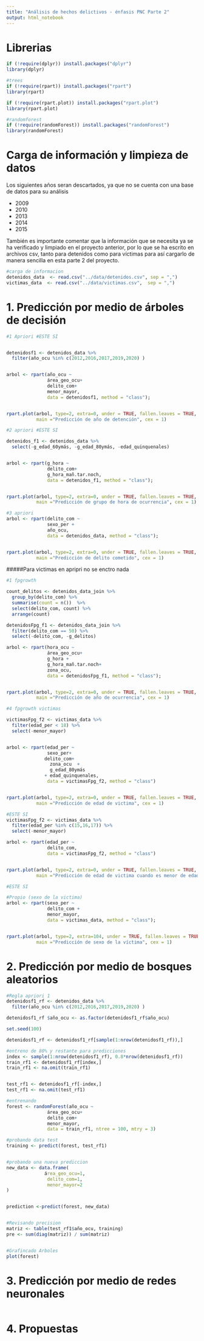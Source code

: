 ```yaml
---
title: "Análisis de hechos delictivos - énfasis PNC Parte 2"
output: html_notebook
---
```


# Librerias


```r
if (!require(dplyr)) install.packages("dplyr")
library(dplyr)

#trees
if (!require(rpart)) install.packages("rpart")
library(rpart)

if (!require(rpart.plot)) install.packages("rpart.plot")
library(rpart.plot)

#randomforest
if (!require(randomForest)) install.packages("randomForest")
library(randomForest)

```


# Carga de información y limpieza de datos
Los siguientes años seran descartados, ya que no se cuenta con una base de datos para su análisis

- 2009
- 2010
- 2013
- 2014
- 2015

También es importante comentar que la información que se necesita ya se ha verificado y limpiado en el proyecto anterior, por lo que se ha escrito en archivos csv, tanto para detenidos como para víctimas para así cargarlo de manera sencilla en esta parte 2 del proyecto.

```r
#carga de informacion
detenidos_data  <- read.csv("../data/detenidos.csv", sep = ",")
victimas_data  <- read.csv("../data/victimas.csv",  sep = ",")
```

# 1. Predicción por medio de árboles de decisión
```r
#1 Apriori #ESTE SI


detenidosf1 <- detenidos_data %>%
  filter(año_ocu %in% c(2012,2016,2017,2019,2020) )


arbol <- rpart(año_ocu ~
               área_geo_ocu+
               delito_com+
               menor_mayor,
               data = detenidosf1, method = "class");


rpart.plot(arbol, type=2, extra=0, under = TRUE, fallen.leaves = TRUE, box.palette = "BuGn", 
           main ="Predicción de año de detención", cex = 1)


```


```r

#2 apriori #ESTE SI

detenidos_f1 <- detenidos_data %>%
  select(-g_edad_60ymás, -g_edad_80ymás, -edad_quinquenales)


arbol <- rpart(g_hora ~
               delito_com+
               g_hora_mañ.tar.noch,
               data = detenidos_f1, method = "class");


rpart.plot(arbol, type=2, extra=0, under = TRUE, fallen.leaves = TRUE, box.palette = "BuGn", 
           main ="Predicción de grupo de hora de ocurrencia", cex = 1)

```

```r
#3 apriori
arbol <- rpart(delito_com ~
               sexo_per +
               año_ocu,
               data = detenidos_data, method = "class");


rpart.plot(arbol, type=2, extra=0, under = TRUE, fallen.leaves = TRUE, box.palette = "BuGn", 
           main ="Predicción de delito cometido", cex = 1)
```

#####Para victimas en apripri no se enctro nada

```r
#1 fpgrowth

count_delitos <- detenidos_data_join %>%
  group_by(delito_com) %>%   
  summarise(count = n())  %>% 
  select(delito_com, count) %>% 
  arrange(count)

detenidosFpg_f1 <- detenidos_data_join %>% 
  filter(delito_com == 50) %>% 
  select(-delito_com, -g_delitos)

arbol <- rpart(hora_ocu ~
               área_geo_ocu+
               g_hora +
               g_hora_mañ.tar.noch+ 
               zona_ocu,
               data = detenidosFpg_f1, method = "class");


rpart.plot(arbol, type=2, extra=0, under = TRUE, fallen.leaves = TRUE, box.palette = "BuGn", 
           main ="Predicción de año de ocurrencia", cex = 1)
```

```r
#4 fpgrowth victimas

victimasFpg_f2 <- victimas_data %>% 
  filter(edad_per < 18) %>% 
  select(-menor_mayor)


arbol <- rpart(edad_per ~
               sexo_per+
              delito_com+  
                zona_ocu  +
                g_edad_80ymás
              + edad_quinquenales,
               data = victimasFpg_f2, method = "class")


rpart.plot(arbol, type=2, extra=0, under = TRUE, fallen.leaves = TRUE, box.palette = "BuGn", 
           main ="Predicción de edad de victima", cex = 1)

```

```r
#ESTE SI
victimasFpg_f2 <- victimas_data %>% 
  filter(edad_per %in% c(15,16,17)) %>% 
  select(-menor_mayor)

arbol <- rpart(edad_per ~
               delito_com,
               data = victimasFpg_f2, method = "class")


rpart.plot(arbol, type=2, extra=0, under = TRUE, fallen.leaves = TRUE, box.palette = "BuGn", 
           main ="Predicción de edad de victima cuando es menor de edad", cex = 1)
```

```r
#ESTE SI

#Propio (sexo de la victima)
arbol <- rpart(sexo_per ~
               delito_com +
               menor_mayor,
               data = victimas_data, method = "class");


rpart.plot(arbol, type=2, extra=104, under = TRUE, fallen.leaves = TRUE, box.palette = "BuGn", 
           main ="Predicción de sexo de la víctima", cex = 1)
```


# 2. Predicción por medio de bosques aleatorios

```r
#Regla apriori 1
detenidosf1_rf <- detenidos_data %>%
  filter(año_ocu %in% c(2012,2016,2017,2019,2020) )

detenidosf1_rf $año_ocu <- as.factor(detenidosf1_rf$año_ocu)

set.seed(100)

detenidosf1_rf <- detenidosf1_rf[sample(1:nrow(detenidosf1_rf)),]

#entreno de 80% y restante para predicciones
index <- sample(1:nrow(detenidosf1_rf), 0.8*nrow(detenidosf1_rf)) 
train_rf1 <- detenidosf1_rf[index,]
train_rf1 <- na.omit(train_rf1)


test_rf1 <- detenidosf1_rf[-index,]
test_rf1 <- na.omit(test_rf1)

#entrenando
forest <- randomForest(año_ocu ~
               área_geo_ocu+
               delito_com+
               menor_mayor,
               data = train_rf1, ntree = 100, mtry = 3)

#probando data test
training <- predict(forest, test_rf1)


#probando una nueva prediccion
new_data <- data.frame(
              área_geo_ocu=1, 
               delito_com=1,
               menor_mayor=2
)


prediction <-predict(forest, new_data)


#Revisando precision
matriz <- table(test_rf1$año_ocu, training)
pre <- sum(diag(matriz)) / sum(matriz)


#Grafincado Arboles
plot(forest)
```




# 3. Predicción por medio de redes neuronales
```r

```

# 4. Propuestas
